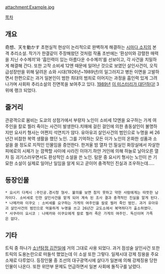attachment:Example.jpg
 
[[목차]]
== 개요 ==
奇想、天を動かす
초현실적 현상이 논리적으로 완벽하게 해결하는 [[시마다 소지]]의 본격 추리소설. 작가가 한결같이 주장해왔던 것처럼 작품 초반에는 ‘환상미와 강렬한 매력을 지닌 수수께끼’와 ‘흡인력이 있는 아름다운 수수께끼’를 선보이고, 각 사건을 치밀하게 해결해 간다. 또한 고작 소비세 12엔 때문에 일어난 것으로 보였던 살인사건이, 오직 급성장만을 위해 달려온 쇼와 시대(1926년~1989년)의 일그러지고 병든 이면을 고발하면서 한편으로는 과거 일본인이 범한 최대의 범죄로 이어지는 과정을 흡인력 있게 그려나가며 사회파 추리소설의 진면목을 보여주고 있다. [[1989년]] [[이 미스터리가 대단하다!]] 3위에 랭크 되었다. 

== 줄거리 ==
관광객으로 붐비는 도쿄의 상점가에서 부량자 노인이 소비세 12엔을 요구하는 가게 여주인을 칼로 찔러 죽이는 사건이 발생한다.치매에 걸린 걸인에 의한 충동살인이 불명하지만 요사키 형사는 어쩐지 석연치가 않다. 유아유괴 살인사건의 범인으로 누명을 써 26년간 비참한 복역 생활을 했던 노인. 그를 기억하는 모든 이가 노인의 온화한 성품과 소설을 쓸 정도로 지적인 인물임을 증언한다. 한겨울 밤 열차 안.밀실인 화장실에서 자살한 피에로의 시체가 눈 깜짝할 사이에 사라진 이야기.하얀 거인에 의해 하늘로 날아오른 열차 등 괴기스러우면서도 환상적인 소설을 쓴 노인. 탐문 중 요시키 형사는 노인이 쓴 기묘한 소설이 실제로 일어난 일임을 알게 되고 곧이어 충격적인 진실과 조우하는데.....

== 등장인물 ==
{{{#!html
<div style="border: 3px solid Orange;padding:10px;margin-bottom:0px"><b style="font-size:18px">주의! 내용 누설이 있습니다.</b>

본 항목과 하위 항목은 <b>작품의 줄거리나 결말, 반전 요소를 설명하고 있습니다.</b>
작품의 내용 누설을 원하지 않는다면 이 문서를 닫아 주세요.</div>}}}
 * 요시키 다케시 :주인공.경시청 형사. 불의를 보면 참지 못하고 약한 사람에게는 따뜻한 남자이다. 소비세로 인한 살인사건을 맡게 되어 계속 된 조사 결과 충격적인 진실을 알게 된다.
 * 나메카와 이쿠오 : 소비세를 요구하는 가게의 여주인을 칼로 찔러 죽인 범인. 과거 유아유괴 살인사건의 범인으로 억울하게 누명을 쓰고 26년간 교도소에서 복역하다가 출소하였다. 
 * 사쿠라이 요시코 : 나메카와 이쿠오에게 칼로 찔러 죽은 가게의 여주인. 독신이며 가족은 없다. 

== 기타 ==

트릭 중 하나가 [[소년탐정 김전일]]에 거의 그대로 사용 되었다. 과거 점성술 살인사건 또한 트릭의 도용논란으로 떠들석 했었는데 이 소설 또한 그렇다. 
일제시대 강제 징용을 주요소재로 다루었다. 등장인물 중 조선의 대구광역시에 살다가 일본에 의해 강제징용 당한 인물이 나온다. 또한 위안부 문제도 언급하면서 일본 사회에 돌직구를 날렸다.
